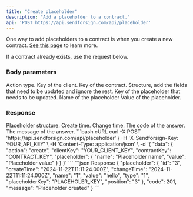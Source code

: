```yaml
---
title: "Create placeholder"
description: "Add a placeholder to a contract."
api: 'POST https://api.sendforsign.com/api/placeholder'
---
```


One way to add placeholders to a contract is when you create a new contract. 
[See this page](/api-reference/contract/create-fill) to learn more.

If a contract already exists, use the request below.

### Body parameters

<ParamField body="data" type="object" required>

  <Expandable title="child attribute">

<ParamField body="action" type="string" required>
  Action type.
</ParamField>

<ParamField body="clientKey" type="string" required>
  Key of the client.
</ParamField>

<ParamField body="contractKey" type="string" required>
  Key of the contract.
</ParamField>

<ParamField body="placeholder" type="object" required>
  Structure, add the fields that need to be updated and ignore the rest.

  <Expandable title="child attribute">

  <ParamField body="placeholderKey" type="string" required>
    Key of the placeholder that needs to be updated.
  </ParamField>

  <ParamField body="name" type="string">
    Name of the placeholder
  </ParamField>

  <ParamField body="value" type="string">
    Value of the placeholder.
  </ParamField>

  </Expandable>

</ParamField>

  </Expandable>

</ParamField>

### Response

  <ResponseField name="placeholder" type="string">
    Placeholder structure.

  <Expandable title="child attribute">

  <ResponseField name="createTime" type="string">
    Create time.
  </ResponseField>

  <ResponseField name="changeTime" type="string">
    Change time.
  </ResponseField>

  </Expandable>

  </ResponseField>

<ResponseField name="code" type="string">
  The code of the answer.
</ResponseField>

<ResponseField name="message" type="string">
  The message of the answer.
</ResponseField>

<RequestExample>
```bash cURL
curl -X POST 'https://api.sendforsign.com/api/placeholder' \
     -H 'X-Sendforsign-Key: YOUR_API_KEY' \
     -H 'Content-Type: application/json' \
     -d '{
    "data": {
        "action": "create",
        "clientKey": "YOUR_CLIENT_KEY",
        "contractKey": "CONTRACT_KEY",
        "placeholder": {
            "name": "Placeholder name",
            "value": "Placeholder value"
        }
    }
}'
```
</RequestExample>

<ResponseExample>
```json Response
{
    "placeholder": {
        "id": "3",
        "createTime": "2024-11-22T11:11:24.000Z",
        "changeTime": "2024-11-22T11:11:24.000Z",
        "name": "1",
        "value": "hello",
        "type": "1",
        "placeholderKey": "PLACEHOLER_KEY",
        "position": "3"
    },
    "code": 201,
    "message": "Placeholder created"
}
```
</ResponseExample>